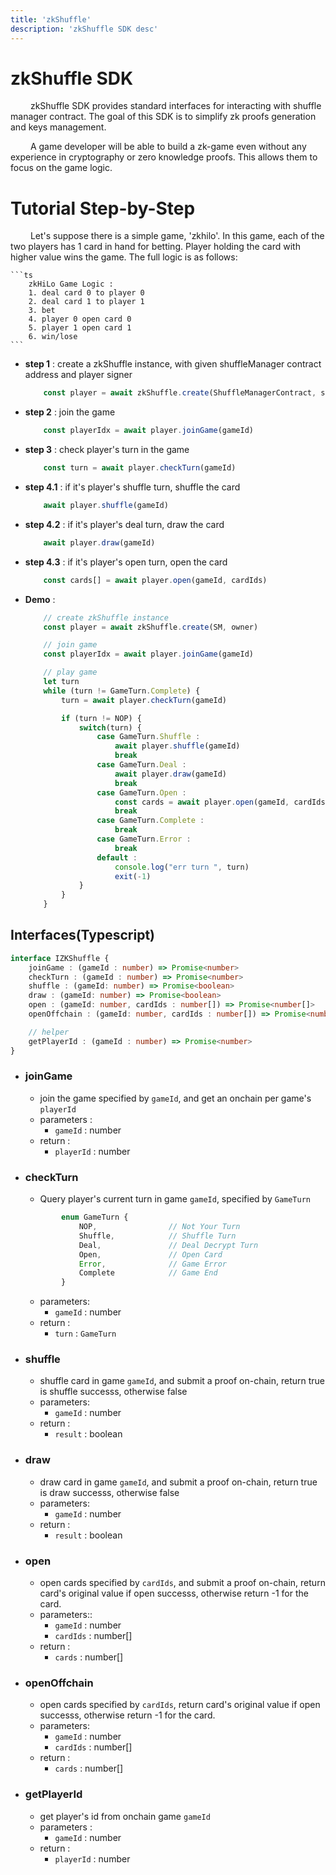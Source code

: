 ```yaml
---
title: 'zkShuffle'
description: 'zkShuffle SDK desc'
---
```


# zkShuffle SDK

&ensp;&ensp;&ensp;&ensp;
zkShuffle SDK provides standard interfaces for interacting with shuffle manager contract.
The goal of this SDK is to simplify zk proofs generation and keys management.    

&ensp;&ensp;&ensp;&ensp;
A game developer will be able to build a zk-game even without any experience in cryptography or zero knowledge proofs.
This allows them to focus on the game logic.

# Tutorial Step-by-Step

&ensp;&ensp;&ensp;&ensp;
Let's suppose there is a simple game, 'zkhilo'. In this game, each of the two players has 1 card in hand for betting. Player holding the card with higher value wins the game. The full logic is as follows:

    ```ts
        zkHiLo Game Logic :
        1. deal card 0 to player 0
        2. deal card 1 to player 1
        3. bet
        4. player 0 open card 0
        5. player 1 open card 1
        6. win/lose
    ```


- **step 1** : create a zkShuffle instance, with given shuffleManager contract address and player signer

  ```ts
      const player = await zkShuffle.create(ShuffleManagerContract, signer)
  ```

- **step 2** : join the game
  ```ts
      const playerIdx = await player.joinGame(gameId)
  ```

- **step 3** : check player's turn in the game
  ```ts
      const turn = await player.checkTurn(gameId)
  ```

- **step 4.1** : if it's player's shuffle turn, shuffle the card
  ```ts
      await player.shuffle(gameId)
  ```

- **step 4.2** : if it's player's deal turn, draw the card
  ```ts
      await player.draw(gameId)
  ```

- **step 4.3** : if it's player's open turn, open the card
  ```ts
      const cards[] = await player.open(gameId, cardIds)
  ```

- **Demo** : 

  ```ts
      // create zkShuffle instance
      const player = await zkShuffle.create(SM, owner)

      // join game
      const playerIdx = await player.joinGame(gameId)

      // play game
      let turn
      while (turn != GameTurn.Complete) {
          turn = await player.checkTurn(gameId)

          if (turn != NOP) {
              switch(turn) {
                  case GameTurn.Shuffle :
                      await player.shuffle(gameId)
                      break
                  case GameTurn.Deal :
                      await player.draw(gameId)
                      break
                  case GameTurn.Open :
                      const cards = await player.open(gameId, cardIds)
                      break
                  case GameTurn.Complete :
                      break
                  case GameTurn.Error :
                      break
                  default :
                      console.log("err turn ", turn)
                      exit(-1)
              }
          }
      }
  ```


## Interfaces(Typescript)


```ts
interface IZKShuffle {
    joinGame : (gameId : number) => Promise<number>
    checkTurn : (gameId : number) => Promise<number>
    shuffle : (gameId: number) => Promise<boolean>
    draw : (gameId: number) => Promise<boolean>
    open : (gameId: number, cardIds : number[]) => Promise<number[]>
    openOffchain : (gameId: number, cardIds : number[]) => Promise<number[]>

    // helper
    getPlayerId : (gameId : number) => Promise<number> 
}
```

- ### joinGame
    - join the game specified by `gameId`, and get an onchain per game's `playerId`
    - parameters :
        - `gameId` : number
    - return :
        - `playerId` : number

- ### checkTurn
    - Query player's current turn in game `gameId`, specified by `GameTurn`
    ```typescript
            enum GameTurn {
                NOP,                // Not Your Turn
                Shuffle,            // Shuffle Turn
                Deal,               // Deal Decrypt Turn
                Open,               // Open Card
                Error,              // Game Error
                Complete            // Game End
            }
    ```
    - parameters:
        - `gameId` : number
    - return : 
        - `turn` : `GameTurn`

- ### shuffle
    - shuffle card in game `gameId`, and submit a proof on-chain, return true is shuffle successs, otherwise false
    - parameters:
        - `gameId` : number
    - return : 
        - `result` : boolean
    

- ### draw
    - draw card in game `gameId`, and submit a proof on-chain, return true is draw successs, otherwise false
    - parameters:
        - `gameId` : number
    - return : 
        - `result` : boolean

- ### open
    - open cards specified by `cardIds`, and submit a proof on-chain, return card's original value if open successs, otherwise return -1 for the card.
    - parameters::
        - `gameId` : number
        - `cardIds` : number[]
    - return :
        - `cards` : number[]

- ### openOffchain
    - open cards specified by `cardIds`, return card's original value if open successs, otherwise return -1 for the card.
    - parameters:
        - `gameId` : number
        - `cardIds` : number[]
    - return :
        - `cards` : number[]

- ### getPlayerId
    - get player's id from onchain game `gameId`
    - parameters :
        - `gameId` : number
    - return :
        - `playerId` : number

